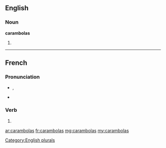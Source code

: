 ==English==

===Noun===
'''carambolas'''

# {{plural of|[[carambola]]}}

[[Category:English plurals]]

----

==French==

===Pronunciation===
* {{IPA|lang=fr|/ka.ʁɑ̃.bɔ.la/}}, {{X-SAMPA|/ka.RA~.bO.la/|lang=fr}}
* {{homophones|carambola|carambolât}}

===Verb===
{{fr-verb-form}}

# {{conjugation of|caramboler||2|s|[[past historic]]|lang=fr}}

[[ar:carambolas]]
[[fr:carambolas]]
[[mg:carambolas]]
[[my:carambolas]]